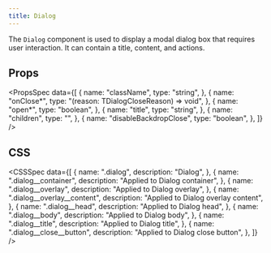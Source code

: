 ```yaml
---
title: Dialog
---
```


The `Dialog` component is used to display a modal dialog box that requires user interaction. It can contain a title, content, and actions.

<Preview name="Dialog" />

## Props

<PropsSpec
  data={[
    {
      name: "className",
      type: "string",
    },
    {
      name: "onClose*",
      type: "(reason: TDialogCloseReason) => void",
    },
    {
      name: "open*",
      type: "boolean",
    },
    {
      name: "title",
      type: "string",
    },
    {
      name: "children",
      type: "",
    },
    {
      name: "disableBackdropClose",
      type: "boolean",
    },
  ]}
/>

## CSS

<CSSSpec
  data={[
    {
      name: ".dialog",
      description: "Dialog",
    },
    {
      name: ".dialog__container",
      description: "Applied to Dialog container",
    },
    {
      name: ".dialog__overlay",
      description: "Applied to Dialog overlay",
    },
    {
      name: ".dialog__overlay__content",
      description: "Applied to Dialog overlay content",
    },
    {
      name: ".dialog__head",
      description: "Applied to Dialog head",
    },
    {
      name: ".dialog__body",
      description: "Applied to Dialog body",
    },
    {
      name: ".dialog__title",
      description: "Applied to Dialog title",
    },
    {
      name: ".dialog__close__button",
      description: "Applied to Dialog close button",
    },
  ]}
/>
